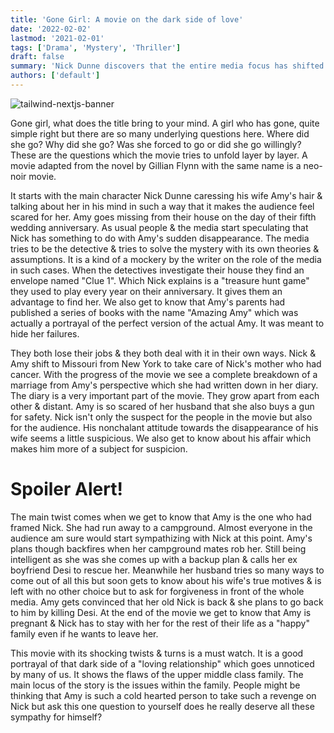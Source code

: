 ```yaml
---
title: 'Gone Girl: A movie on the dark side of love'
date: '2022-02-02'
lastmod: '2021-02-01'
tags: ['Drama', 'Mystery', 'Thriller']
draft: false
summary: 'Nick Dunne discovers that the entire media focus has shifted on him when his wife, Amy Dunne, mysteriously disappears on the day of their fifth wedding anniversary.'
authors: ['default']
---
```


![tailwind-nextjs-banner](/static/images/3511007.png)

Gone girl, what does the title bring to your mind. A girl who has gone, quite simple right but there are so many underlying questions here. Where did she go? Why did she go? Was she forced to go or did she go willingly? These are the questions which the movie tries to unfold layer by layer. A movie adapted from the novel by Gillian Flynn with the same name is a neo-noir movie.

It starts with the main character Nick Dunne caressing his wife Amy's hair & talking about her in his mind in such a way that it makes the audience feel scared for her. Amy goes missing from their house on the day of their fifth wedding anniversary. As usual people & the media start speculating that Nick has something to do with Amy's sudden disappearance. The media tries to be the detective & tries to solve the mystery with its own theories & assumptions. It is a kind of a mockery by the writer on the role of the media in such cases. When the detectives investigate their house they find an envelope named "Clue 1". Which Nick explains is a "treasure hunt game" they used to play every year on their anniversary. It gives them an advantage to find her. We also get to know that Amy's parents had published a series of books with the name "Amazing Amy" which was actually a portrayal of the perfect version of the actual Amy. It was meant to hide her failures.

They both lose their jobs & they both deal with it in their own ways. Nick & Amy shift to Missouri from New York to take care of Nick's mother who had cancer. With the progress of the movie we see a complete breakdown of a marriage from Amy's perspective which she had written down in her diary. The diary is a very important part of the movie. They grow apart from each other & distant. Amy is so scared of her husband that she also buys a gun for safety. Nick isn't only the suspect for the people in the movie but also for the audience. His nonchalant attitude towards the disappearance of his wife seems a little suspicious. We also get to know about his affair which makes him more of a subject for suspicion.

# Spoiler Alert!

The main twist comes when we get to know that Amy is the one who had framed Nick. She had run away to a campground. Almost everyone in the audience am sure would start sympathizing with Nick at this point. Amy's plans though backfires when her campground mates rob her. Still being intelligent as she was she comes up with a backup plan & calls her ex boyfriend Desi to rescue her. Meanwhile her husband tries so many ways to come out of all this but soon gets to know about his wife's true motives & is left with no other choice but to ask for forgiveness in front of the whole media. Amy gets convinced that her old Nick is back & she plans to go back to him by killing Desi. At the end of the movie we get to know that Amy is pregnant & Nick has to stay with her for the rest of their life as a "happy" family even if he wants to leave her.

This movie with its shocking twists & turns is a must watch. It is a good portrayal of that dark side of a "loving relationship" which goes unnoticed by many of us. It shows the flaws of the upper middle class family. The main locus of the story is the issues within the family.
People might be thinking that Amy is such a cold hearted person to take such a revenge on Nick but ask this one question to yourself does he really deserve all these sympathy for himself?
